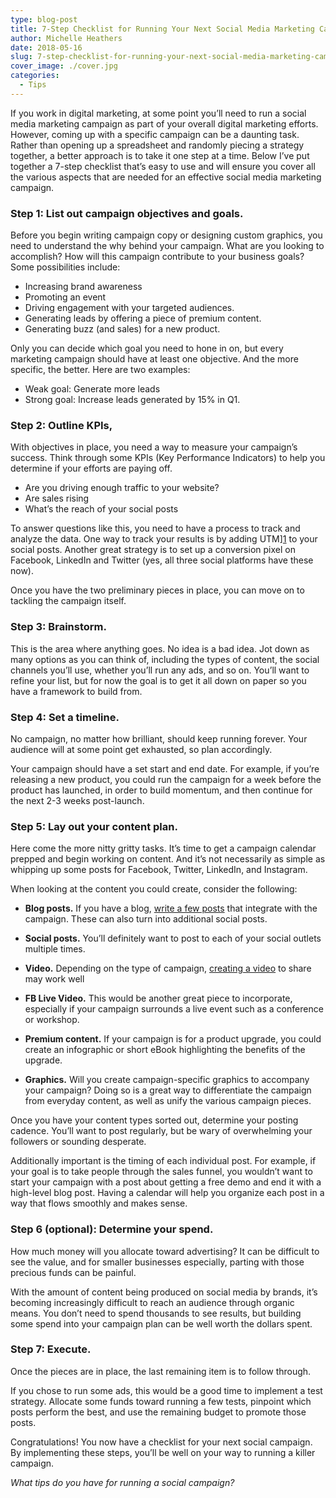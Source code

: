 ```yaml
---
type: blog-post
title: 7-Step Checklist for Running Your Next Social Media Marketing Campaign
author: Michelle Heathers
date: 2018-05-16
slug: 7-step-checklist-for-running-your-next-social-media-marketing-campaign
cover_image: ./cover.jpg
categories:
  - Tips
---
```


If you work in digital marketing, at some point you’ll need to run a social
media marketing campaign as part of your overall digital marketing efforts.
However, coming up with a specific campaign can be a daunting task. Rather
than opening up a spreadsheet and randomly piecing a strategy together, a
better approach is to take it one step at a time. Below I’ve put together a
7-step checklist that’s easy to use and will ensure you cover all the various
aspects that are needed for an effective social media marketing campaign.

### Step 1: List out campaign objectives and goals.

Before you begin writing campaign copy or designing custom graphics, you need
to understand the why behind your campaign. What are you looking to
accomplish? How will this campaign contribute to your business goals?
Some possibilities include:

- Increasing brand awareness
- Promoting an event
- Driving engagement with your targeted audiences.
- Generating leads by offering a piece of premium content.
- Generating buzz (and sales) for a new product.

Only you can decide which goal you need to hone in on, but every marketing
campaign should have at least one objective. And the more specific, the
better. Here are two examples:

- Weak goal: Generate more leads
- Strong goal: Increase leads generated by 15% in Q1.

### Step 2: Outline KPIs,

With objectives in place, you need a way to measure your campaign’s success.
Think through some KPIs (Key Performance Indicators) to help you determine if
your efforts are paying off.

- Are you driving enough traffic to your website?
- Are sales rising
- What’s the reach of your social posts

To answer questions like this, you need to have a process to track and analyze
the data. One way to track your results is by adding UTM][1]
to your social posts. Another great strategy is to set up a conversion pixel
on Facebook, LinkedIn and Twitter (yes, all three social platforms have these
now).

Once you have the two preliminary pieces in place, you can move on to tackling
the campaign itself.

### Step 3: Brainstorm.

This is the area where anything goes. No idea is a bad idea. Jot down as many
options as you can think of, including the types of content, the social
channels you’ll use, whether you’ll run any ads, and so on. You’ll want to
refine your list, but for now the goal is to get it all down on paper so you
have a framework to build from.

### Step 4: Set a timeline.

No campaign, no matter how brilliant, should keep running forever. Your
audience will at some point get exhausted, so plan accordingly.

Your campaign should have a set start and end date. For example, if you’re
releasing a new product, you could run the campaign for a week before the
product has launched, in order to build momentum, and then continue for the
next 2-3 weeks post-launch.

### Step 5: Lay out your content plan.

Here come the more nitty gritty tasks. It’s time to get a campaign calendar
prepped and begin working on content. And it’s not necessarily as simple as
whipping up some posts for Facebook, Twitter, LinkedIn, and Instagram.

When looking at the content you could create, consider the following:

- **Blog posts.** If you have a blog, [write a few posts](/blog/social-media/8-essential-elements-winning-blog-post) that integrate with the campaign. These can also turn into additional social posts.

- **Social posts.** You’ll definitely want to post to each of your social outlets multiple times.

- **Video.** Depending on the type of campaign, [creating a video](/blog/social-media/5-ways-digital-marketers-tap-power-social-video) to share may work well

- **FB Live Video.** This would be another great piece to incorporate, especially if your campaign surrounds a live event such as a conference or workshop.

- **Premium content.** If your campaign is for a product upgrade, you could create an infographic or short eBook highlighting the benefits of the upgrade.

- **Graphics.** Will you create campaign-specific graphics to accompany your campaign? Doing so is a great way to differentiate the campaign from everyday content, as well as unify the various campaign pieces.

Once you have your content types sorted out, determine your posting cadence.
You’ll want to post regularly, but be wary of overwhelming your followers or
sounding desperate.

Additionally important is the timing of each individual post. For example, if
your goal is to take people through the sales funnel, you wouldn’t want to
start your campaign with a post about getting a free demo and end it with a
high-level blog post. Having a calendar will help you organize each post in a
way that flows smoothly and makes sense.

### Step 6 (optional): Determine your spend.

How much money will you allocate toward advertising? It can be difficult to
see the value, and for smaller businesses especially, parting with those
precious funds can be painful.

With the amount of content being produced on social media by brands, it’s
becoming increasingly difficult to reach an audience through organic means.
You don’t need to spend thousands to see results, but building some spend into
your campaign plan can be well worth the dollars spent.

### Step 7: Execute.

Once the pieces are in place, the last remaining item is to follow through.

If you chose to run some ads, this would be a good time to implement a test
strategy. Allocate some funds toward running a few tests, pinpoint which posts
perform the best, and use the remaining budget to promote those posts.

Congratulations! You now have a checklist for your next social campaign. By
implementing these steps, you’ll be well on your way to running a killer
campaign.

_What tips do you have for running a social campaign?_

[1]: https://blog.bufferapp.com/utm-guide
